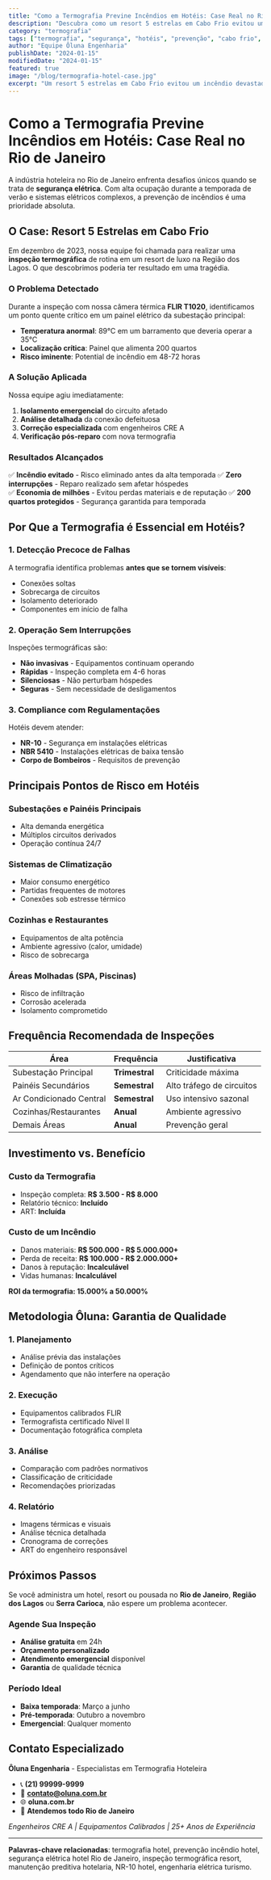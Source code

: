 ```yaml
---
title: "Como a Termografia Previne Incêndios em Hotéis: Case Real no Rio de Janeiro"
description: "Descubra como um resort 5 estrelas em Cabo Frio evitou um incêndio potencialmente devastador usando termografia industrial da Ôluna Engenharia."
category: "termografia"
tags: ["termografia", "segurança", "hotéis", "prevenção", "cabo frio", "case real"]
author: "Equipe Ôluna Engenharia"
publishDate: "2024-01-15"
modifiedDate: "2024-01-15"
featured: true
image: "/blog/termografia-hotel-case.jpg"
excerpt: "Um resort 5 estrelas em Cabo Frio evitou um incêndio devastador graças à termografia industrial. Veja como a tecnologia salvou vidas e milhões em patrimônio."
---
```


# Como a Termografia Previne Incêndios em Hotéis: Case Real no Rio de Janeiro

A indústria hoteleira no Rio de Janeiro enfrenta desafios únicos quando se trata de **segurança elétrica**. Com alta ocupação durante a temporada de verão e sistemas elétricos complexos, a prevenção de incêndios é uma prioridade absoluta.

## O Case: Resort 5 Estrelas em Cabo Frio

Em dezembro de 2023, nossa equipe foi chamada para realizar uma **inspeção termográfica** de rotina em um resort de luxo na Região dos Lagos. O que descobrimos poderia ter resultado em uma tragédia.

### O Problema Detectado

Durante a inspeção com nossa câmera térmica **FLIR T1020**, identificamos um ponto quente crítico em um painel elétrico da subestação principal:

- **Temperatura anormal**: 89°C em um barramento que deveria operar a 35°C
- **Localização crítica**: Painel que alimenta 200 quartos
- **Risco iminente**: Potential de incêndio em 48-72 horas

### A Solução Aplicada

Nossa equipe agiu imediatamente:

1. **Isolamento emergencial** do circuito afetado
2. **Análise detalhada** da conexão defeituosa
3. **Correção especializada** com engenheiros CRE A
4. **Verificação pós-reparo** com nova termografia

### Resultados Alcançados

✅ **Incêndio evitado** - Risco eliminado antes da alta temporada
✅ **Zero interrupções** - Reparo realizado sem afetar hóspedes  
✅ **Economia de milhões** - Evitou perdas materiais e de reputação
✅ **200 quartos protegidos** - Segurança garantida para temporada

## Por Que a Termografia é Essencial em Hotéis?

### 1. Detecção Precoce de Falhas

A termografia identifica problemas **antes que se tornem visíveis**:
- Conexões soltas
- Sobrecarga de circuitos  
- Isolamento deteriorado
- Componentes em início de falha

### 2. Operação Sem Interrupções

Inspeções termográficas são:
- **Não invasivas** - Equipamentos continuam operando
- **Rápidas** - Inspeção completa em 4-6 horas
- **Silenciosas** - Não perturbam hóspedes
- **Seguras** - Sem necessidade de desligamentos

### 3. Compliance com Regulamentações

Hotéis devem atender:
- **NR-10** - Segurança em instalações elétricas
- **NBR 5410** - Instalações elétricas de baixa tensão
- **Corpo de Bombeiros** - Requisitos de prevenção

## Principais Pontos de Risco em Hotéis

### Subestações e Painéis Principais
- Alta demanda energética
- Múltiplos circuitos derivados
- Operação contínua 24/7

### Sistemas de Climatização
- Maior consumo energético
- Partidas frequentes de motores
- Conexões sob estresse térmico

### Cozinhas e Restaurantes
- Equipamentos de alta potência
- Ambiente agressivo (calor, umidade)
- Risco de sobrecarga

### Áreas Molhadas (SPA, Piscinas)
- Risco de infiltração
- Corrosão acelerada
- Isolamento comprometido

## Frequência Recomendada de Inspeções

| Área | Frequência | Justificativa |
|------|------------|---------------|
| Subestação Principal | **Trimestral** | Criticidade máxima |
| Painéis Secundários | **Semestral** | Alto tráfego de circuitos |
| Ar Condicionado Central | **Semestral** | Uso intensivo sazonal |
| Cozinhas/Restaurantes | **Anual** | Ambiente agressivo |
| Demais Áreas | **Anual** | Prevenção geral |

## Investimento vs. Benefício

### Custo da Termografia
- Inspeção completa: **R$ 3.500 - R$ 8.000**
- Relatório técnico: **Incluído**
- ART: **Incluída**

### Custo de um Incêndio
- Danos materiais: **R$ 500.000 - R$ 5.000.000+**
- Perda de receita: **R$ 100.000 - R$ 2.000.000+**
- Danos à reputação: **Incalculável**
- Vidas humanas: **Incalculável**

**ROI da termografia: 15.000% a 50.000%**

## Metodologia Ôluna: Garantia de Qualidade

### 1. Planejamento
- Análise prévia das instalações
- Definição de pontos críticos
- Agendamento que não interfere na operação

### 2. Execução
- Equipamentos calibrados FLIR
- Termografista certificado Nível II
- Documentação fotográfica completa

### 3. Análise
- Comparação com padrões normativos
- Classificação de criticidade
- Recomendações priorizadas

### 4. Relatório
- Imagens térmicas e visuais
- Análise técnica detalhada
- Cronograma de correções
- ART do engenheiro responsável

## Próximos Passos

Se você administra um hotel, resort ou pousada no **Rio de Janeiro**, **Região dos Lagos** ou **Serra Carioca**, não espere um problema acontecer.

### Agende Sua Inspeção
- **Análise gratuita** em 24h
- **Orçamento personalizado** 
- **Atendimento emergencial** disponível
- **Garantia** de qualidade técnica

### Período Ideal
- **Baixa temporada**: Março a junho
- **Pré-temporada**: Outubro a novembro  
- **Emergencial**: Qualquer momento

## Contato Especializado

**Ôluna Engenharia** - Especialistas em Termografia Hoteleira
- 📞 **(21) 99999-9999**
- 📧 **contato@oluna.com.br**
- 🌐 **oluna.com.br**
- 📍 **Atendemos todo Rio de Janeiro**

*Engenheiros CRE A | Equipamentos Calibrados | 25+ Anos de Experiência*

---

**Palavras-chave relacionadas**: termografia hotel, prevenção incêndio hotel, segurança elétrica hotel Rio de Janeiro, inspeção termográfica resort, manutenção preditiva hotelaria, NR-10 hotel, engenharia elétrica turismo.